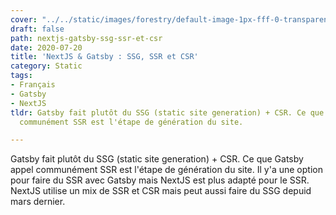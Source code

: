 ```yaml
---
cover: "../../static/images/forestry/default-image-1px-fff-0-transparent.png"
draft: false
path: nextjs-gatsby-ssg-ssr-et-csr
date: 2020-07-20
title: 'NextJS & Gatsby : SSG, SSR et CSR'
category: Static
tags:
- Français
- Gatsby
- NextJS
tldr: Gatsby fait plutôt du SSG (static site generation) + CSR. Ce que Gatsby appel
  communément SSR est l'étape de génération du site.

---
```

Gatsby fait plutôt du SSG (static site generation) + CSR. Ce que Gatsby appel communément SSR est l'étape de génération du site. Il y'a une option pour faire du SSR avec Gatsby mais NextJS est plus adapté pour le SSR. NextJS utilise un mix de SSR et CSR mais peut aussi faire du SSG depuid mars dernier.